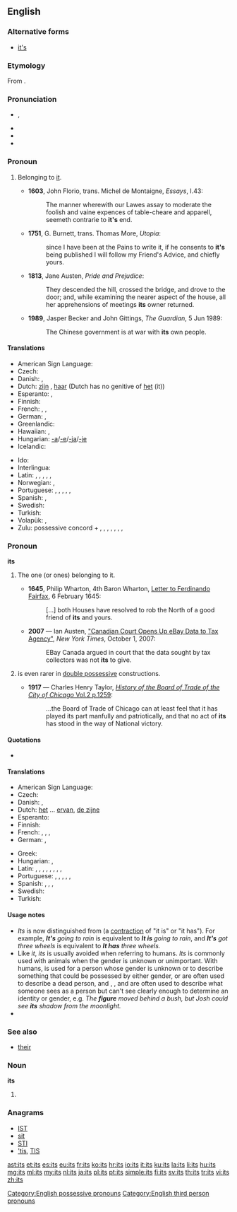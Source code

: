 ==English==
{{wikipedia}}

===Alternative forms===
* [[it's]] {{qualifier|obsolete or nonstandard}}

===Etymology===
From {{compound|it|'s}}.

===Pronunciation===
* {{IPA|/ɪts/}}, {{X-SAMPA|/Its/}}
* {{audio|en-us-its.ogg|Audio (US)}}
* {{rhymes|ɪts}}
* {{homophones|it's}}

===Pronoun===
{{en-pron|desc=possessive pronoun}}

# {{context|attributive}} Belonging to [[it]]. {{defdate|from 16th c.}}
#* '''1603''', John Florio, trans. Michel de Montaigne, ''Essays'', I.43:
#*: The manner wherewith our Lawes assay to moderate the foolish and vaine expences of table-cheare and apparell, seemeth contrarie to '''it's''' end.
#* '''1751''', G. Burnett, trans. Thomas More, ''Utopia'':
#*: since I have been at the Pains to write it, if he consents to '''it's''' being published I will follow my Friend's Advice, and chiefly yours.
#* '''1813''', Jane Austen, ''Pride and Prejudice'':
#*: They descended the hill, crossed the bridge, and drove to the door; and, while examining the nearer aspect of the house, all her apprehensions of meetings '''its''' owner returned.
#* '''1989''', Jasper Becker and John Gittings, ''The Guardian'', 5 Jun 1989:
#*: The Chinese government is at war with '''its''' own people.

====Translations====
{{trans-top|belonging to it}}
* American Sign Language: {{tø|ase|FlatB@Chesthigh-FingerUp}}
* Czech: {{t+|cs|jeho}}
* Danish: {{t-|da|dens|c}}, {{t-|da|dets|n}}
* Dutch: [[zijn]] {{m}}, [[haar]] {{f}} (Dutch has no genitive of [[het]] (it))
* Esperanto: {{t-|eo|ĝia}}, {{t-|eo|ties}}
* Finnish: {{t+|fi|sen}}
* French: {{t+|fr|son|m}}, {{t+|fr|sa|f}}, {{t+|fr|ses|p}}
* German: {{t+|de|sein|m}}, {{t+|de|ihr|f}}
* Greenlandic: {{t-|kl|uuma}}
* Hawaiian: {{tø|haw|kona}}, {{tø|haw|kāna}}
* Hungarian: [[-a]]/[[-e]]/[[-ja]]/[[-je]]
* Icelandic: {{t|is|þess|n}}
{{trans-mid}}
* Ido: {{t+|io|olua}}
* Interlingua: {{t-|ia|su}}
* Latin: {{t+|la|suus|m}}, {{t-|la|sua|f}}, {{t-|la|suum|n}}, {{t+|la|sui|m|p}}, {{t-|la|suae|f|p}}, {{t-|la|sua|n|p}}
* Norwegian: {{t-|no|dens}}, {{t-|no|dets}}
* Portuguese: {{t+|pt|seu|m|s}}, {{t+|pt|sua|f|s}}, {{t+|pt|seus|m|p}}, {{t+|pt|suas|f|p}}, {{t+|pt|dele}}, {{t+|pt|dela}}
* Spanish: {{t+|es|su|s}}, {{t+|es|sus|p}}
* Swedish: {{t+|sv|dess}}
* Turkish: {{t+|tr|onun}}
* Volapük: {{t+|vo|onik}}, {{t-|vo|ona}}
* Zulu: possessive concord + {{t-|zu|khe|alt=-khe|c1}}, {{t-|zu|wo|c3|alt=-wo}}, {{t-|zu|lo|c5|alt=-lo}}, {{t-|zu|so|c7|alt=-so}}, {{t-|zu|yo|c9|alt=-yo}}, {{t-|zu|lo|c11|alt=-lo}}, {{t-|zu|bo|c14|alt=-bo}}, {{t-|zu|kho|c15|c17|alt=-kho}}
{{trans-bottom}}

===Pronoun===
'''its'''

# {{rare}} The one (or ones) belonging to it.
#* '''1645''', Philip Wharton, 4th Baron Wharton, [http://books.google.se/books?id=D8o9AAAAcAAJ&pg=PA158 Letter to Ferdinando Fairfax], 6 February 1645:
#*: [...] both Houses have resolved to rob the North of a good friend of '''its''' and yours.
#* '''2007''' — Ian Austen, [http://www.nytimes.com/2007/10/01/technology/01ebay.html "Canadian Court Opens Up eBay Data to Tax Agency"], ''New York Times'', October 1, 2007:
#*: EBay Canada argued in court that the data sought by tax collectors was not '''its''' to give.
# {{term|its|Its}} is even rarer in [[double possessive]] constructions.
#* '''1917''' — Charles Henry Taylor, [http://www.archive.org/stream/historyofboardof02tayl#page/1259/mode/1up ''History of the Board of Trade of the City of Chicago'' Vol.2 p.1259]:
#*: ...the Board of Trade of Chicago can at least feel that it has played its part manfully and patriotically, and that no act of '''its''' has stood in the way of National victory.

====Quotations====
* {{seeCites}}

====Translations====
{{trans-top|that which belongs to it}}
* American Sign Language: {{tø|ase|FlatB@Chesthigh-FingerUp}}
* Czech: {{t+|cs|jeho}}
* Danish: {{t-|da|dens|c}}, {{t-|da|dets|n}}
* Dutch: [[ervan|het]] ... [[ervan]], [[de zijne]]
* Esperanto: {{t-|eo|ĝia}}
* Finnish: {{t+|fi|sen}}
* French: {{t+|fr|le sien|m|s}}, {{t+|fr|la sienne|f|s}}, {{t+|fr|les siens|m|p}}, {{t+|fr|les siennes|f|p}}
* German: {{t+|de|sein|m}}, {{t+|de|ihr|f}}
{{trans-mid}}
* Greek: {{t|el|δικό του|n|tr=dikó tou|sc=Grek}}
* Hungarian: {{t+|hu|övé}}, {{t+|hu|azé}}
* Latin: {{t+|la|suus|m}}, {{t-|la|sua|f}}, {{t-|la|suum|n}}, {{t+|la|sui|m|p}}, {{t-|la|suae|f|p}}, {{t-|la|sua|n|p}}, {{t-|la|eius|m|f|n}}, {{t-|la|huius|m|f|n}}, {{t-|la|illius|m|f|n}}
* Portuguese: {{t+|pt|seu|m|s}}, {{t+|pt|sua|f|s}}, {{t+|pt|seus|m|p}}, {{t+|pt|suas|f|p}}, {{t+|pt|dele}}, {{t+|pt|dela}}
* Spanish: {{t+|es|suyo|m|s}}, {{t+|es|suya|f|s}}, {{t-|es|suyos|m|p}}, {{t-|es|suyas|f|p}}
* Swedish: {{t+|sv|dess}}
* Turkish: {{t+|tr|onun}}
{{trans-bottom}}

====Usage notes====
* ''Its'' is now distinguished from {{term|it's}} (a [[contraction]] of "it is" or "it has"). For example, '''''It's''' going to rain'' is equivalent to '''''It is''' going to rain'', and '''''It's''' got three wheels'' is equivalent to '''''It has''' three wheels.''
* Like ''it'', ''its'' is usually avoided when referring to humans. ''Its'' is commonly used with animals when the gender is unknown or unimportant. With humans, {{term|person}} is used for a person whose gender is unknown or to describe something that could be possessed by either gender, {{term|body}} or {{term|corpse}} are often used to describe a dead person, and {{term|figure}}, {{term|shape}}, and {{term|silhouette}} are often used to describe what someone sees as a person but can't see clearly enough to determine an identity or gender, e.g. ''The '''figure''' moved behind a bush, but Josh could see '''its''' shadow from the moonlight.''
* {{rank/test|72|en-gut}}

===See also===
* [[their]]

===Noun===
'''its'''

# {{plural of|it}}

===Anagrams===
* [[IST#English|IST]]
* [[sit#English|sit]]
* [[STI#English|STI]]
* [['tis#English|'tis]], [[TIS#English|TIS]]

[[Category:English possessive pronouns]]
[[Category:English third person pronouns]]

[[ast:its]]
[[et:its]]
[[es:its]]
[[eu:its]]
[[fr:its]]
[[ko:its]]
[[hr:its]]
[[io:its]]
[[it:its]]
[[ku:its]]
[[la:its]]
[[li:its]]
[[hu:its]]
[[mg:its]]
[[ml:its]]
[[my:its]]
[[nl:its]]
[[ja:its]]
[[pl:its]]
[[pt:its]]
[[simple:its]]
[[fi:its]]
[[sv:its]]
[[th:its]]
[[tr:its]]
[[vi:its]]
[[zh:its]]